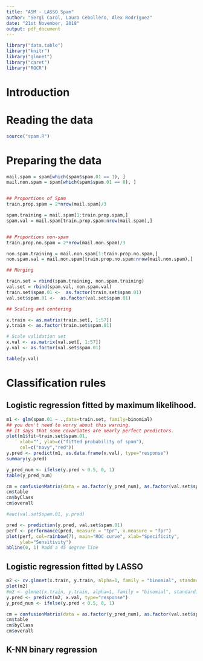 ```yaml
---
title: "ASM - LASSO Spam"
author: "Sergi Carol, Laura Cebollero, Alex Rodriguez"
date: "21st November, 2018"
output: pdf_document
---
```


```r
library("data.table")
library("knitr")
library("glmnet")
library("caret")
library("ROCR")    
```

# Introduction



# Reading the data
```r
source("spam.R")
```


# Preparing the data

```r
mail.spam = spam[which(spam$spam.01 == 1), ]
mail.non.spam = spam[which(spam$spam.01 == 0), ]


## Proportions of Spam
train.prop.spam = 2*nrow(mail.spam)/3

spam.training = mail.spam[1:train.prop.spam,]
spam.val = mail.spam[train.prop.spam:nrow(mail.spam),]


## Proportions non-spam
train.prop.no.spam = 2*nrow(mail.non.spam)/3

non.spam.training = mail.non.spam[1:train.prop.no.spam,]
non.spam.val = mail.non.spam[train.prop.no.spam:nrow(mail.non.spam),]

## Merging

train.set = rbind(spam.training, non.spam.training)
val.set = rbind(spam.val, non.spam.val)
train.set$spam.01 <-  as.factor(train.set$spam.01)
val.set$spam.01 <-  as.factor(val.set$spam.01)

## Scaling and centering

x.train <- as.matrix(train.set[, 1:57])
y.train <- as.factor(train.set$spam.01)

# Scale validation set
x.val <- as.matrix(val.set[, 1:57])
y.val <- as.factor(val.set$spam.01)

table(y.val)

```

# Classification rules

## Logistic regression fitted by maximum likelihood.

```r

m1 <- glm(spam.01 ~ .,data=train.set, family=binomial)
## you don't need to worry about this warning.  
## It says that some covariates are nearly perfect predictors.
plot(m1$fit~train.set$spam.01, 
     xlab="", ylab=c("fitted probability of spam"), 
     col=c("navy","red"))
y.pred <- predict(m1, as.data.frame(x.val), type="response")
summary(y.pred)

y_pred_num <- ifelse(y.pred < 0.5, 0, 1)
table(y_pred_num)

cm = confusionMatrix(data = as.factor(y_pred_num), as.factor(val.set$spam.01))
cm$table
cm$byClass
cm$overall

#auc(val.set$spam.01, y.pred)

pred <- prediction(y.pred, val.set$spam.01)    
perf <- performance(pred, measure = "tpr", x.measure = "fpr")     
plot(perf, col=rainbow(7), main="ROC curve", xlab="Specificity", 
     ylab="Sensitivity")    
abline(0, 1) #add a 45 degree line
```


## Logistic regression fitted by LASSO

```r
m2 <- cv.glmnet(x.train, y.train, alpha=1, family = "binomial", standardize=FALSE, nfolds=10)
plot(m2)
#m2 <- glmnet(x.train, y.train, alpha=1, family = "binomial", standardize=FALSE)
y.pred <- predict(m2, x.val, type="response")
y_pred_num <- ifelse(y.pred < 0.5, 0, 1)

cm = confusionMatrix(data = as.factor(y_pred_num), as.factor(val.set$spam.01))
cm$table
cm$byClass
cm$overall
```

## K-NN binary regression


<!-- For each rule, state the missclassifcation rate and so on.

Optional:  Compute the confussion table + ROC + AUC -->

